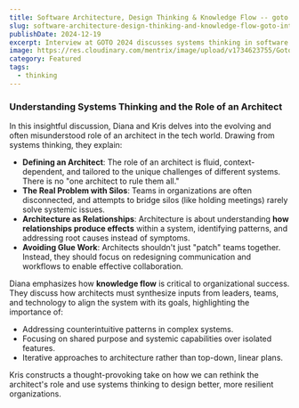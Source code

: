 ```yaml
---
title: Software Architecture, Design Thinking & Knowledge Flow -- goto
slug: software-architecture-design-thinking-and-knowledge-flow-goto-interview
publishDate: 2024-12-19
excerpt: Interview at GOTO 2024 discusses systems thinking in software architecture and how effective knowledge flow shapes organizational dynamics and team performance.
image: https://res.cloudinary.com/mentrix/image/upload/v1734623755/Goto_interview2024_fsrhdo.jpg
category: Featured
tags:
  - thinking
---
```



### Understanding Systems Thinking and the Role of an Architect

In this insightful discussion, Diana and Kris delves into the evolving and often misunderstood role of an architect in the tech world. Drawing from systems thinking, they explain:

- **Defining an Architect**: The role of an architect is fluid, context-dependent, and tailored to the unique challenges of different systems. There is no "one architect to rule them all."
- **The Real Problem with Silos**: Teams in organizations are often disconnected, and attempts to bridge silos (like holding meetings) rarely solve systemic issues.
- **Architecture as Relationships**: Architecture is about understanding **how relationships produce effects** within a system, identifying patterns, and addressing root causes instead of symptoms.
- **Avoiding Glue Work**: Architects shouldn't just "patch" teams together. Instead, they should focus on redesigning communication and workflows to enable effective collaboration.

Diana emphasizes how **knowledge flow** is critical to organizational success. They discuss how architects must synthesize inputs from leaders, teams, and technology to align the system with its goals, highlighting the importance of:

- Addressing counterintuitive patterns in complex systems.
- Focusing on shared purpose and systemic capabilities over isolated features.
- Iterative approaches to architecture rather than top-down, linear plans.

Kris constructs a thought-provoking take on how we can rethink the architect's role and use systems thinking to design better, more resilient organizations.

<YouTube id="5olb_uNB_5k" />
